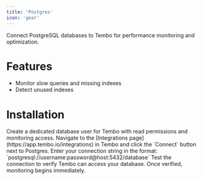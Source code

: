 ```yaml
---
title: 'Postgres'
icon: 'gear'
---
```


Connect PostgreSQL databases to Tembo for performance monitoring and optimization.

# Features

- Monitor slow queries and missing indexes
- Detect unused indexes

# Installation

<Steps>
  <Step title="Create User">
    Create a dedicated database user for Tembo with read permissions and monitoring access.
  </Step>
  <Step title="Connect">
    Navigate to the [Integrations page](https://app.tembo.io/integrations) in Tembo and click the `Connect` button next to Postgres. Enter your connection string in the format: `postgresql://username:password@host:5432/database`
  </Step>
  <Step title="Test Connection">
    Test the connection to verify Tembo can access your database. Once verified, monitoring begins immediately.
  </Step>
</Steps> 
